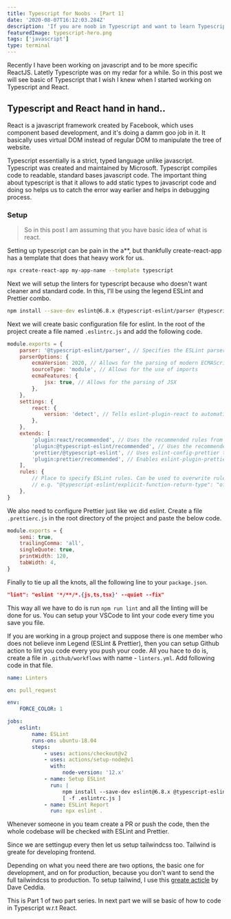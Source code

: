 ```yaml
---
title: Typescript for Noobs - [Part 1]
date: '2020-08-07T16:12:03.284Z'
description: 'If you are noob in Typescript and want to learn Typescript, without going through those 10 hours courses then you are in right place'
featuredImage: typescript-hero.png
tags: ['javascript']
type: terminal
---
```


Recently I have been working on javascript and to be more specific ReactJS. Latetly Typescripte was on my redar for a while. So in this post we will see basic of Typescript that I wish I knew when I started working on Typescript and React.

## Typescript and React hand in hand..

React is a javascript framework created by Facebook, which uses component based development, and it's doing a damm goo job in it. It basically uses virtual DOM instead of regular DOM to manipulate the tree of website.

Typescript essentially is a strict, typed language unlike javascript. Typescript was created and maintained by Microsoft. Typescript compiles code to readable, standard bases javascript code. The important thing about typescript is that it allows to add static types to javascript code and doing so helps us to catch the error way earlier and helps in debugging process.

### Setup

> So in this post I am assuming that you have basic idea of what is react.

Setting up typescript can be pain in the a\*\*, but thankfully create-react-app has a template that does that heavy work for us.

```bash
npx create-react-app my-app-name --template typescript
```

Next we will setup the linters for typescript because who doesn't want cleaner and standard code.
In this, I'll be using the legend ESLint and Prettier combo.

```bash
npm install --save-dev eslint@6.8.x @typescript-eslint/parser @typescript-eslint/eslint-plugin eslint-plugin-react prettier eslint-config-prettier eslint-plugin-prettier --dev
```

Next we will create basic configuration file for eslint. In the root of the project create a file named `.eslintrc.js` and add the following code.

```javascript
module.exports = {
    parser: '@typescript-eslint/parser', // Specifies the ESLint parser
    parserOptions: {
        ecmaVersion: 2020, // Allows for the parsing of modern ECMAScript features
        sourceType: 'module', // Allows for the use of imports
        ecmaFeatures: {
            jsx: true, // Allows for the parsing of JSX
        },
    },
    settings: {
        react: {
            version: 'detect', // Tells eslint-plugin-react to automatically detect the version of React to use
        },
    },
    extends: [
        'plugin:react/recommended', // Uses the recommended rules from @eslint-plugin-react
        'plugin:@typescript-eslint/recommended', // Uses the recommended rules from @typescript-eslint/eslint-plugin
        'prettier/@typescript-eslint', // Uses eslint-config-prettier to disable ESLint rules from @typescript-eslint/eslint-plugin that would conflict with prettier
        'plugin:prettier/recommended', // Enables eslint-plugin-prettier and eslint-config-prettier. This will display prettier errors as ESLint errors. Make sure this is always the last configuration in the extends array.
    ],
    rules: {
        // Place to specify ESLint rules. Can be used to overwrite rules specified from the extended configs
        // e.g. "@typescript-eslint/explicit-function-return-type": "off",
    },
}
```

We also need to configure Prettier just like we did eslint. Create a file `.prettierc.js` in the root directory of the project and paste the below code.

```javascript
module.exports = {
    semi: true,
    trailingComma: 'all',
    singleQuote: true,
    printWidth: 120,
    tabWidth: 4,
}
```

Finally to tie up all the knots, all the following line to your `package.json`.

```json
"lint": "eslint '*/**/*.{js,ts,tsx}' --quiet --fix"
```

This way all we have to do is run `npm run lint` and all the linting will be done for us. You can setup your VSCode to lint your code every time you save you file.

If you are working in a group project and suppose there is one member who does not believe inm Legend (ESLint & Prettier), then you can setup Github action to lint you code every you push your code. All you hace to do is, create a file in `.github/workflows` with name - `linters.yml`. Add following code in that file.

```yml
name: Linters

on: pull_request

env:
    FORCE_COLOR: 1

jobs:
    eslint:
        name: ESLint
        runs-on: ubuntu-18.04
        steps:
            - uses: actions/checkout@v2
            - uses: actions/setup-node@v1
              with:
                  node-version: '12.x'
            - name: Setup ESLint
              run: |
                  npm install --save-dev eslint@6.8.x @typescript-eslint/parser @typescript-eslint/eslint-plugin eslint-plugin-react --dev
                  [ -f .eslintrc.js ]
            - name: ESLint Report
              run: npx eslint .
```

Whenever someone in you team create a PR or push the code, then the whole codebase will be checked with ESLint and Prettier.

Since we are settingup every then let us setup tailwindcss too. Tailwind is greate for developing frontend.

Depending on what you need there are two options, the basic one for development, and on for production, because you don't want to send the full tailwindcss to production. To setup tailwind, I use this [greate acticle](https://daveceddia.com/tailwind-create-react-app/#production) by Dave Ceddia.

This is Part 1 of two part series. In next part we will se basic of how to code in Typescript w.r.t React.
